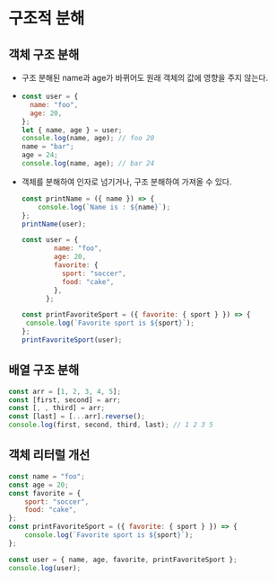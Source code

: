 # 구조적 분해


## 객체 구조 분해

* 구조 분해된 name과 age가 바뀌어도 원래 객체의 값에 영향을 주지 않는다.

* ```javascript
  const user = {
    name: "foo",
    age: 20,
  };
  let { name, age } = user;
  console.log(name, age); // foo 20
  name = "bar";
  age = 24;
  console.log(name, age); // bar 24
  ```

* 객체를 분해하여 인자로 넘기거나, 구조 분해하여 가져올 수 있다.

  ```javascript
  const printName = ({ name }) => {
      console.log(`Name is : ${name}`);
  };
  printName(user);
  ```

  ```javascript
  const user = {
          name: "foo",
          age: 20,
          favorite: {
            sport: "soccer",
            food: "cake",
          },
        };
  
  const printFavoriteSport = ({ favorite: { sport } }) => {
   console.log(`Favorite sport is ${sport}`);
  };
  printFavoriteSport(user);
  ```


## 배열 구조 분해

```javascript
const arr = [1, 2, 3, 4, 5];
const [first, second] = arr;
const [, , third] = arr;
const [last] = [...arr].reverse();
console.log(first, second, third, last); // 1 2 3 5
```


## 객체 리터럴 개선

```javascript
const name = "foo";
const age = 20;
const favorite = {
    sport: "soccer",
    food: "cake",
};
const printFavoriteSport = ({ favorite: { sport } }) => {
    console.log(`Favorite sport is ${sport}`);
};

const user = { name, age, favorite, printFavoriteSport };
console.log(user);
```


##
